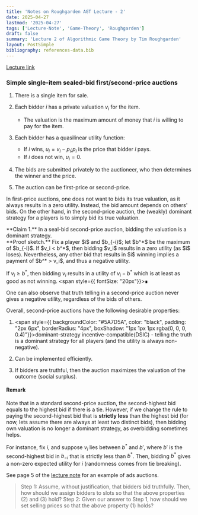 ```yaml
---
title: 'Notes on Roughgarden AGT Lecture - 2'
date: 2025-04-27
lastmod: '2025-04-27'
tags: ['Lecture-Note', 'Game-Theory', 'Roughgarden']
draft: false
summary: 'Lecture 2 of Algorithmic Game Theory by Tim Roughgarden'
layout: PostSimple
bibliography: references-data.bib
---
```


[Lecture link](https://www.youtube.com/watch?v=z1QZqYuiGa8&t=1129s&ab_channel=TimRoughgardenLectures)

### Simple single-item sealed-bid first/second-price auctions

1. There is a single item for sale.

2. Each bidder $i$ has a private valuation $v_i$ for the item.
    - The valuation is the maximum amount of money that $i$ is willing to pay for the item.

3. Each bidder has a quasilinear utility function:
    - If $i$ wins, $u_i = v_i - p_i$;$p_i$ is the price that bidder $i$ pays. 
    - If $i$ does not win, $u_i = 0$.

4. The bids are submitted privately to the auctioneer, who then determines the winner and the price. 

5. The auction can be first-price or second-price.

In first-price auctions, one does not want to bids its true valuation, as it always results in a zero utility. Instead, the bid amount depends on others' bids. On the other hand, in the second-price auction, the (weakly) dominant strategy for a players is to simply bid its true valuation. 

<div style={{ border: "1px", padding: "10px", backgroundColor: "#142841", boxShadow: "1.5px 1.5px 1.5px rgba(0, 0, 0, 0.5)"}}>
**Claim 1.** In a seal-bid second-price auction, bidding the valuation is a dominant strategy.
</div>

<div style={{borderLeft: "1px solid white", padding: "10px"}}>
**Proof sketch.**
Fix a player $i$ and $b_{-i}$; let $b^*$ be the maximum of $b_{-i}$. If $v_i < b^*$, then bidding $v_i$ results in a zero utility (as $i$ loses). Nevertheless, any other bid that results in $i$ winning implies a payment of $b^* > v_i$, and thus a negative utility.

If $v_i \geq b^*$, then bidding $v_i$ results in a utility of $v_i - b^*$ which is at least as good as not winning. 
<span style={{ fontSize: "20px"}}>∎</span>
</div>

One can also observe that truth telling in a second-price auction never gives a negative utility, regardless of the bids of others. 

Overall, second-price auctions have the following desirable properties:

1. <span style={{ backgroundColor: "#5A7D5A", color: "black", padding: "2px 6px", borderRadius: "4px", boxShadow: "1px 1px 1px rgba(0, 0, 0, 0.4)"}}>dominant-strategy incentive-compatible(DSIC)</span> - 
telling the truth is a dominant strategy for all players (and the utility is always non-negative).

2. Can be implemented efficiently. 

3. If bidders are truthful, then the auction maximizes the valuation of the outcome (social surplus).

#### Remark 

Note that in a standard second-price auction, the second-highest bid equals to the highest bid if there is a tie. However, if we change the rule to paying the second-highest bid that is **strictly less** than the highest bid (for now, lets assume there are always at least two distinct bids), then bidding own valuation is no longer a dominant strategy, as overbidding sometimes helps. 

For instance, fix $i$, and suppose $v_i$ lies between $b^*$ and $b'$, where $b'$ is the second-highest bid in $b_{-i}$ that is strictly less than $b^*$. Then, bidding $b^*$ gives a non-zero expected utility for $i$ (randomness comes from tie breaking).

See page $5$ of the [lecture note](https://timroughgarden.org/f13/l/l2.pdf) for an example of ads auctions. 

> Step 1: Assume, without justification, that bidders bid truthfully. Then, how should we assign bidders to slots so that the above properties (2) and (3) hold? Step 2: Given our answer to Step 1, how should we set selling prices so that the above property (1) holds?